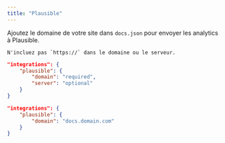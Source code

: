 ```yaml
---
title: "Plausible"
---
```


Ajoutez le domaine de votre site dans `docs.json` pour envoyer les analytics à Plausible.

<Info>

    N'incluez pas `https://` dans le domaine ou le serveur.

</Info>

<CodeGroup>

```json Options d’analytics dans docs.json
"integrations": {
    "plausible": {
        "domain": "required",
        "server": "optional"
    }
}
```

```json Exemple
"integrations": {
    "plausible": {
        "domain": "docs.domain.com"
    }
}
```

</CodeGroup>